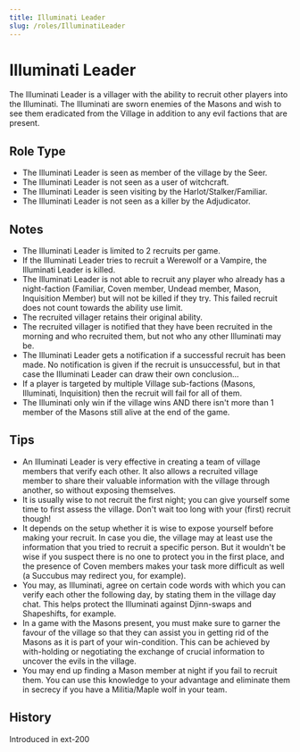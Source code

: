 ```yaml
---
title: Illuminati Leader
slug: /roles/IlluminatiLeader
---
```


# Illuminati Leader

The Illuminati Leader is a villager with the ability to recruit other players into the Illuminati. The Illuminati are sworn enemies of the Masons and wish to see them eradicated from the Village in addition to any evil factions that are present.

## Role Type

- The Illuminati Leader is seen as member of the village by the Seer.
- The Illuminati Leader is not seen as a user of witchcraft.
- The Illuminati Leader is seen visiting by the Harlot/Stalker/Familiar.
- The Illuminati Leader is not seen as a killer by the Adjudicator.

## Notes

- The Illuminati Leader is limited to 2 recruits per game.
- If the Illuminati Leader tries to recruit a Werewolf or a Vampire, the Illuminati Leader is killed.
- The Illuminati Leader is not able to recruit any player who already has a night-faction (Familiar, Coven member, Undead member, Mason, Inquisition Member) but will not be killed if they try. This failed recruit does not count towards the ability use limit.
- The recruited villager retains their original ability.
- The recruited villager is notified that they have been recruited in the morning and who recruited them, but not who any other Illuminati may be.
- The Illuminati Leader gets a notification if a successful recruit has been made. No notification is given if the recruit is unsuccessful, but in that case the Illuminati Leader can draw their own conclusion...
- If a player is targeted by multiple Village sub-factions (Masons, Illuminati, Inquisition) then the recruit will fail for all of them.
- The Illuminati only win if the village wins AND there isn't more than 1 member of the Masons still alive at the end of the game.

## Tips

- An Illuminati Leader is very effective in creating a team of village members that verify each other. It also allows a recruited village member to share their valuable information with the village through another, so without exposing themselves.
- It is usually wise to not recruit the first night; you can give yourself some time to first assess the village. Don't wait too long with your (first) recruit though!
- It depends on the setup whether it is wise to expose yourself before making your recruit. In case you die, the village may at least use the information that you tried to recruit a specific person. But it wouldn't be wise if you suspect there is no one to protect you in the first place, and the presence of Coven members makes your task more difficult as well (a Succubus may redirect you, for example).
- You may, as Illuminati, agree on certain code words with which you can verify each other the following day, by stating them in the village day chat. This helps protect the Illuminati against Djinn-swaps and Shapeshifts, for example.
- In a game with the Masons present, you must make sure to garner the favour of the village so that they can assist you in getting rid of the Masons as it is part of your win-condition. This can be achieved by with-holding or negotiating the exchange of crucial information to uncover the evils in the village.
- You may end up finding a Mason member at night if you fail to recruit them. You can use this knowledge to your advantage and eliminate them in secrecy if you have a Militia/Maple wolf in your team.

## History

<timeline>
  <event interval="2018-01-01">Introduced in ext-200</event>
</timeline>
